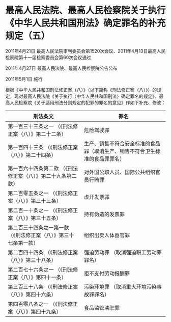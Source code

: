 # 最高人民法院、最高人民检察院关于执行《中华人民共和国刑法》确定罪名的补充规定（五）

2011年4月21日 最高人民法院审判委员会第1520次会议、2011年4月13日最高人民检察院第十一届检察委员会第60次会议通过

2011年4月27日 最高人民法院、最高人民检察院公告公布

2011年5月1日 施行

  

根据《中华人民共和国刑法修正案（八）》（以下简称《刑法修正案（八）》）的规定，现对最高人民法院《关于执行〈中华人民共和国刑法〉确定罪名的规定》、最高人民检察院《关于适用刑法分则规定的犯罪的罪名的意见》作如下补充、修改：

<!-- TABLE -->
| 刑法条文 |罪名 |
|-----|-----|
| 第一百三十三条之一 （《刑法修正案（八）》第二十二条） |危险驾驶罪 |
| 第一百四十三条 （《刑法修正案（八）》第二十四条） |生产、销售不符合安全标准的食品罪（取消生产、销售不符合卫生标准的食品罪罪名） |
| 第一百六十四条第二款 （《刑法修正案（八）》第二十九条第二款） |对外国公职人员、国际公共组织官员行贿罪 |
| 第二百零五条之一 （《刑法修正案（八）》第三十三条） |虚开发票罪 |
| 第二百一十条之一 （《刑法修正案（八）》第三十五条） |持有伪造的发票罪 |
| 第二百三十四条之一第一款 （《刑法修正案（八）》第三十七条第一款） |组织出卖人体器官罪 |
| 第二百四十四条 （《刑法修正案（八）》第三十八条） |强迫劳动罪 （取消强迫职工劳动罪罪名） |
| 第二百七十六条之一 （《刑法修正案（八）》第四十一条） |拒不支付劳动报酬罪 |
| 第三百三十八条 （《刑法修正案（八）》第四十六条） |污染环境罪 （取消重大环境污染事故罪罪名） |
| 第四百零八条之一 （《刑法修正案（八）》第四十九条） |食品监管渎职罪 |
<!-- TABLE END -->

